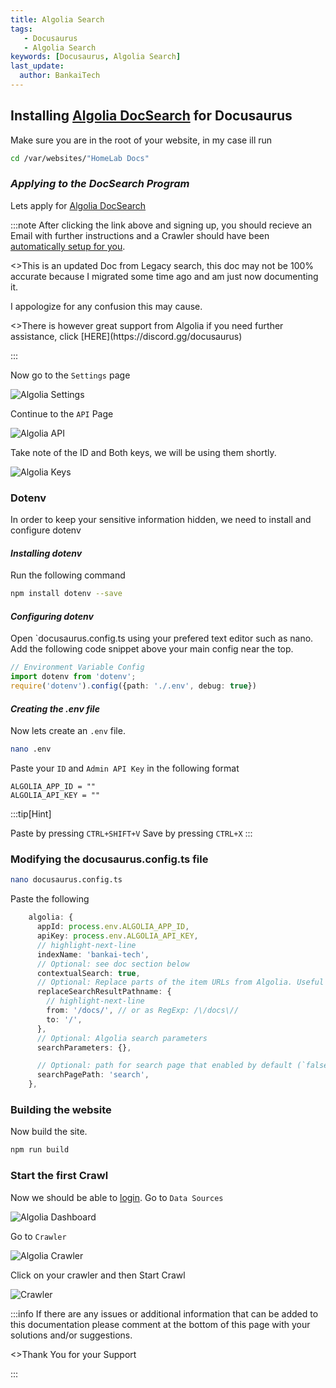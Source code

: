 ```yaml
---
title: Algolia Search
tags:
   - Docusaurus
   - Algolia Search
keywords: [Docusaurus, Algolia Search]
last_update:
  author: BankaiTech
---
```


## **Installing [Algolia DocSearch](https://docusaurus.io/docs/search) for Docusaurus**

Make sure you are in the root of your website, in my case ill run
```bash
cd /var/websites/"HomeLab Docs"
```
### ***Applying to the DocSearch Program***

Lets apply for [Algolia DocSearch](https://docsearch.algolia.com/apply/)

:::note
After clicking the link above and signing up, you should recieve an Email with further instructions and a Crawler should have been [automatically setup for you](https://docsearch.algolia.com/docs/templates/#getting-started).

<p>
<>This is an updated Doc from Legacy search, this doc may not be 100% accurate because I migrated some time ago and am just now documenting it.</>
</p>
I appologize for any confusion this may cause.
<p>
<>There is however great support from Algolia if you need further assistance, click [HERE](https://discord.gg/docusaurus)</>
</p>
:::

Now go to the `Settings` page

![Algolia Settings](/img/Docusaurus/AlgoliaSettings.jpg)

Continue to the `API` Page

![Algolia API](/img/Docusaurus/AlgoliaAPI.jpg)

Take note of the ID and Both keys, we will be using them shortly.

![Algolia Keys](/img/Docusaurus/AlgoliaKeys.jpg)

### **Dotenv**

In order to keep your sensitive information hidden, we need to install and configure dotenv

#### ***Installing dotenv***

Run the following command
```bash
npm install dotenv --save
```
#### ***Configuring dotenv***
Open `docusaurus.config.ts using your prefered text editor such as nano.
Add the following code snippet above your main config near the top.
```ts
// Environment Variable Config
import dotenv from 'dotenv';
require('dotenv').config({path: './.env', debug: true})
```

#### ***Creating the .env file***

Now lets create an `.env` file.
```bash
nano .env
```
Paste your `ID` and `Admin API Key` in the following format
```editorconfig
ALGOLIA_APP_ID = ""
ALGOLIA_API_KEY = ""
```
:::tip[Hint]

Paste by pressing `CTRL+SHIFT+V`
Save by pressing `CTRL+X`
:::

### **Modifying the docusaurus.config.ts file**

```bash
nano docusaurus.config.ts
```
Paste the following
```ts title="Modify the highlighted lines if needed"
    algolia: {
      appId: process.env.ALGOLIA_APP_ID,
      apiKey: process.env.ALGOLIA_API_KEY,
      // highlight-next-line
      indexName: 'bankai-tech',
      // Optional: see doc section below
      contextualSearch: true,
      // Optional: Replace parts of the item URLs from Algolia. Useful when using the same search index for multiple deployments using a different baseUrl. You can use regexp or string in the `from` param. For example: localhost:3000 vs myCompany.com/docs
      replaceSearchResultPathname: {
        // highlight-next-line
        from: '/docs/', // or as RegExp: /\/docs\//
        to: '/',
      },
      // Optional: Algolia search parameters
      searchParameters: {},

      // Optional: path for search page that enabled by default (`false` to disable it)
      searchPagePath: 'search',
    },
```

### **Building the website**

Now build the site.
```bash
npm run build
```

### **Start the first Crawl**

Now we should be able to [login](https://dashboard.algolia.com/).
Go to `Data Sources`

![Algolia Dashboard](/img/Docusaurus/Algolia_Dashboard.png)

Go to `Crawler`

![Algolia Crawler](/img/Docusaurus/Algolia_Crawler.png)

Click on your crawler and then Start Crawl

![Crawler](/img/Docusaurus/Crawl.png)

:::info
If there are any issues or additional information that can be added to this documentation please comment at the bottom of this page with your solutions and/or suggestions.
<p>
<>Thank You for your Support</>
</p>
:::

<BuyMeACoffeeButton />
